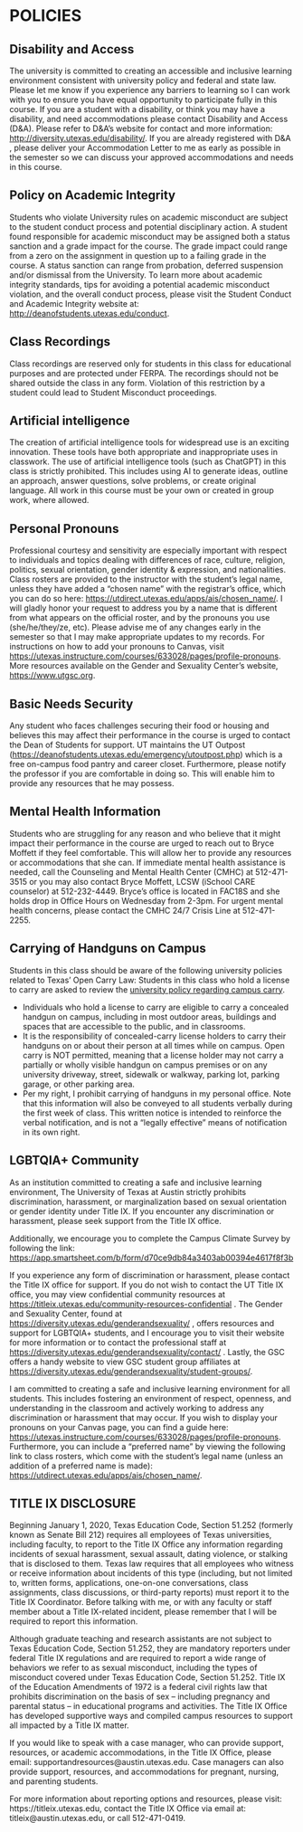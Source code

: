 # POLICIES

## Disability and Access
The university is committed to creating an accessible
and inclusive learning environment consistent with
university policy and federal and state law. Please let
me know if you experience any barriers to learning so I
can work with you to ensure you have equal opportunity
to participate fully in this course. If you are a
student with a disability, or think you may have a
disability, and need accommodations please contact
Disability and Access (D&A). Please refer to D&A’s
website for contact and more information:
[http://diversity.utexas.edu/disability/](http://diversity.utexas.edu/disability/).
If you are already registered with D&A , please deliver
your Accommodation Letter to me as early as possible in
the semester so we can discuss your approved
accommodations and needs in this course.

## Policy on Academic Integrity
Students who violate University rules on academic
misconduct are subject to the student conduct process
and potential disciplinary action. A student found
responsible for academic misconduct may be assigned both
a status sanction and a grade impact for the course. The
grade impact could range from a zero on the assignment
in question up to a failing grade in the course. A
status sanction can range from probation, deferred
suspension and/or dismissal from the University. To
learn more about academic integrity standards, tips for
avoiding a potential academic misconduct violation, and
the overall conduct process, please visit the Student
Conduct and Academic Integrity website at:
[http://deanofstudents.utexas.edu/conduct](http://deanofstudents.utexas.edu/conduct).

## Class Recordings
Class recordings are reserved only for students in this
class for educational purposes and are protected under
FERPA. The recordings should not be shared outside the
class in any form. Violation of this restriction by a
student could lead to Student Misconduct proceedings.

## Artificial intelligence
The creation of artificial intelligence tools for widespread use is an exciting innovation. These tools have both appropriate and inappropriate uses in classwork. The use of artificial intelligence tools (such as ChatGPT) in this class
is strictly prohibited. This includes using AI to generate ideas, outline an approach, answer questions, solve problems, or create original language. All work in this course must be your own or created in group work, where allowed.

## Personal Pronouns
Professional courtesy and sensitivity are especially important with respect to individuals and topics dealing with differences of race, culture, religion, politics, sexual orientation, gender identity & expression, and nationalities. Class rosters are provided to the instructor with the student’s legal name, unless they have added a “chosen name” with the registrar’s office, which you can do so here: [https://utdirect.utexas.edu/apps/ais/chosen_name/](https://utdirect.utexas.edu/apps/ais/chosen_name/). I will gladly honor your request to address you by a name that is different from what appears on the official roster, and by the pronouns you use (she/he/they/ze, etc). Please advise me of any changes early in the semester so that I may make appropriate updates to my records. For instructions on how to add your pronouns to Canvas, visit [https://utexas.instructure.com/courses/633028/pages/profile-pronouns](https://utexas.instructure.com/courses/633028/pages/profile-pronouns). More resources available on the Gender and Sexuality Center’s website, [https://www.utgsc.org](https://www.utgsc.org).


## Basic Needs Security
Any student who faces challenges securing their food or housing and believes this may affect their performance in the course is urged to contact the Dean of Students for support. UT maintains the UT Outpost ([https://deanofstudents.utexas.edu/emergency/utoutpost.php](https://deanofstudents.utexas.edu/emergency/utoutpost.php)) which is a free on-campus food pantry and career closet. Furthermore, please notify the professor if you are comfortable in doing so. This will enable him to provide any resources that he may possess.

## Mental Health Information
Students who are struggling for any reason and who believe that it might impact their performance in the course are urged to reach out to Bryce Moffett if they feel comfortable. This will allow her to provide any resources or accommodations that she can. If immediate mental health assistance is needed, call the Counseling and Mental Health Center (CMHC) at 512-471-3515 or you may also contact Bryce Moffett, LCSW (iSchool CARE counselor) at 512-232-4449. Bryce’s office is located in FAC18S and she holds drop in Office Hours on Wednesday from 2-3pm. For urgent mental health concerns, please contact the CMHC 24/7 Crisis Line at 512-471-2255.

## Carrying of Handguns on Campus
Students in this class should be aware of the following university policies related to Texas’ Open Carry Law:
Students in this class who hold a license to carry are asked to review the
[university policy regarding campus carry](https://www.utexas.edu/campus-carry#ac).

- Individuals who hold a license to carry are eligible to carry a concealed handgun on campus, including in most outdoor areas, buildings and spaces that are accessible to the public, and in classrooms.
- It is the responsibility of concealed-carry license holders to carry their handguns on or about their person at all times while on campus. Open carry is NOT permitted, meaning that a license holder may not carry a partially or wholly visible handgun on campus premises or on any university driveway, street, sidewalk or walkway, parking lot, parking garage, or other parking area.
- Per my right, I prohibit carrying of handguns in my personal office. Note that this information will also be conveyed to all students verbally during the first week of class. This written notice is intended to reinforce the verbal notification, and is not a “legally effective” means of notification in its own right.

## LGBTQIA+ Community
As an institution committed to creating a safe and inclusive learning environment, The University of Texas at Austin strictly prohibits discrimination, harassment, or marginalization based on sexual orientation or gender identity under Title IX. If you encounter any discrimination or harassment, please seek support from the Title IX office.

Additionally, we encourage you to complete the Campus Climate Survey by following the link:
[https://app.smartsheet.com/b/form/d70ce9db84a3403ab00394e4617f8f3b](https://app.smartsheet.com/b/form/d70ce9db84a3403ab00394e4617f8f3b)

If you experience any form of discrimination or harassment, please contact the Title IX office for support. If you do not wish to contact the UT Title IX office, you may view confidential community resources at
[https://titleix.utexas.edu/community-resources-confidential](https://titleix.utexas.edu/community-resources-confidential)
. The Gender and
Sexuality Center, found at
[https://diversity.utexas.edu/genderandsexuality/](https://diversity.utexas.edu/genderandsexuality/)
, offers
resources and support for LGBTQIA+ students, and I encourage you to visit their
website for more information or to contact the professional staff at
[https://diversity.utexas.edu/genderandsexuality/contact/](https://diversity.utexas.edu/genderandsexuality/contact/)
. Lastly, the GSC offers a
handy website to view GSC student group affiliates at
[https://diversity.utexas.edu/genderandsexuality/student-groups/](https://diversity.utexas.edu/genderandsexuality/student-groups/).

I am committed to creating a safe and inclusive learning environment for all students.  This includes fostering an environment of respect, openness, and understanding in the classroom and actively working to address any discrimination or harassment that may occur. If you wish to display your pronouns on your Canvas page, you can find a guide here:
[https://utexas.instructure.com/courses/633028/pages/profile-pronouns](https://utexas.instructure.com/courses/633028/pages/profile-pronouns).
Furthermore, you can include a "preferred name" by viewing the following link to
class rosters, which come with the student’s legal name (unless an addition of a
preferred name is made):
[https://utdirect.utexas.edu/apps/ais/chosen_name/](https://utdirect.utexas.edu/apps/ais/chosen_name/).

## TITLE IX DISCLOSURE

Beginning January 1, 2020, Texas Education Code, Section 51.252 (formerly known as Senate Bill 212) requires all employees of Texas universities, including faculty, to report to the Title IX Office any information regarding incidents of sexual harassment, sexual assault, dating violence, or stalking that is disclosed to them. Texas law requires that all employees who witness or receive information about incidents of this type (including, but not limited to, written forms, applications, one-on-one conversations, class assignments, class discussions, or third-party reports) must report it to the Title IX Coordinator. Before talking with me, or with any faculty or staff member about a Title IX-related incident, please remember that I will be required to report this information.

Although graduate teaching and research assistants are not subject to Texas Education Code, Section 51.252, they are mandatory reporters under federal Title IX regulations and are required to report a wide range of behaviors we refer to as sexual misconduct, including the types of misconduct covered under Texas Education Code, Section 51.252. Title IX of the Education Amendments of 1972 is a federal civil rights law that prohibits discrimination on the basis of sex – including pregnancy and parental status – in educational programs and activities. The Title IX Office has developed supportive ways and compiled campus resources to support all impacted by a Title IX matter.

If you would like to speak with a case manager, who can provide support, resources, or academic accommodations, in the Title IX Office, please email:  supportandresources@austin.utexas.edu. Case managers can also provide support, resources, and accommodations for pregnant, nursing, and parenting students.

For more information about reporting options and resources, please visit: https://titleix.utexas.edu, contact the Title IX Office via email at: titleix@austin.utexas.edu, or call 512-471-0419.

